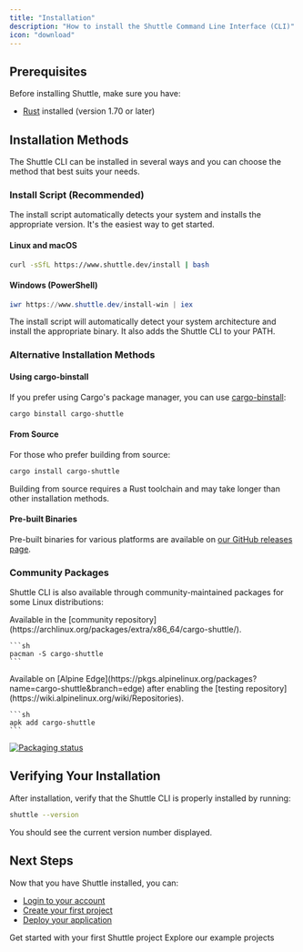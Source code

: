 ```yaml
---
title: "Installation"
description: "How to install the Shuttle Command Line Interface (CLI)"
icon: "download"
---
```


## Prerequisites

Before installing Shuttle, make sure you have:

- [Rust](https://www.rust-lang.org/tools/install) installed (version 1.70 or later)

## Installation Methods

The Shuttle CLI can be installed in several ways and you can choose the method that best suits your needs.

### Install Script (Recommended)

The install script automatically detects your system and installs the appropriate version. It's the easiest way to get started.

#### Linux and macOS

```sh
curl -sSfL https://www.shuttle.dev/install | bash
```

#### Windows (PowerShell)

```powershell
iwr https://www.shuttle.dev/install-win | iex
```

<Info>The install script will automatically detect your system architecture and install the appropriate binary. It also adds the Shuttle CLI to your PATH.</Info>

### Alternative Installation Methods

#### Using cargo-binstall

If you prefer using Cargo's package manager, you can use [cargo-binstall](https://github.com/cargo-bins/cargo-binstall):

```sh
cargo binstall cargo-shuttle
```

#### From Source

For those who prefer building from source:

```sh
cargo install cargo-shuttle
```

<Note>Building from source requires a Rust toolchain and may take longer than other installation methods.</Note>

#### Pre-built Binaries

Pre-built binaries for various platforms are available on [our GitHub releases page](https://github.com/shuttle-hq/shuttle/releases/latest).

### Community Packages

Shuttle CLI is also available through community-maintained packages for some Linux distributions:

<AccordionGroup>
  <Accordion title="Arch Linux">
    Available in the [community repository](https://archlinux.org/packages/extra/x86_64/cargo-shuttle/).

    ```sh
    pacman -S cargo-shuttle
    ```
  </Accordion>
  <Accordion title="Alpine Linux">
    Available on [Alpine Edge](https://pkgs.alpinelinux.org/packages?name=cargo-shuttle&branch=edge) after enabling the [testing repository](https://wiki.alpinelinux.org/wiki/Repositories).

    ```sh
    apk add cargo-shuttle
    ```
  </Accordion>
</AccordionGroup>

[![Packaging status](https://repology.org/badge/vertical-allrepos/cargo-shuttle.svg)](https://repology.org/project/cargo-shuttle/versions)

## Verifying Your Installation

After installation, verify that the Shuttle CLI is properly installed by running:

```sh
shuttle --version
```

You should see the current version number displayed.

## Next Steps

Now that you have Shuttle installed, you can:
- [Login to your account](./quick-start#login)
- [Create your first project](./quick-start#create-your-first-project)
- [Deploy your application](./quick-start#deploy-your-application)

<CardGroup>
  <Card
    title="Quick Start Guide"
    icon="circle-play"
    color="#3d3"
    href="./quick-start"
  >
    Get started with your first Shuttle project
  </Card>
  <Card
    title="Examples"
    icon="book"
    href="/examples"
    color="#f8b5F2"
  >
    Explore our example projects
  </Card>
</CardGroup>
